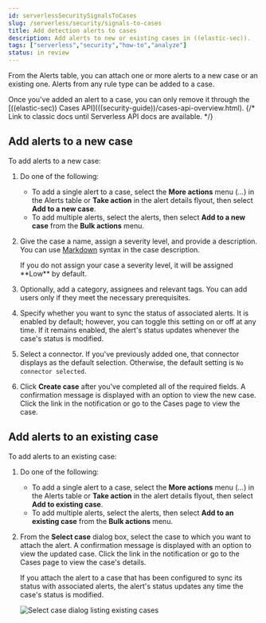 ```yaml
---
id: serverlessSecuritySignalsToCases
slug: /serverless/security/signals-to-cases
title: Add detection alerts to cases
description: Add alerts to new or existing cases in ((elastic-sec)).
tags: ["serverless","security","how-to","analyze"]
status: in review
---
```


<DocBadge template="technical preview" />
<div id="signals-to-cases"></div>

From the Alerts table, you can attach one or more alerts to a <DocLink id="serverlessSecuritySignalsToCases" section="add-alerts-to-a-new-case">new case</DocLink> or <DocLink id="serverlessSecuritySignalsToCases" section="add-alerts-to-an-existing-case">an existing one</DocLink>. Alerts from any rule type can be added to a case.

<DocCallOut title="Note">
Once you've added an alert to a case, you can only remove it through the [((elastic-sec)) Cases API](((security-guide))/cases-api-overview.html).
{/* Link to classic docs until Serverless API docs are available. */}
</DocCallOut>

<DocImage size="l" url="../images/signals-to-cases/-detections-add-alert-to-case.gif" alt="Animation of adding an alert to a case" />

<div id="signals-to-new-cases"></div>

## Add alerts to a new case
To add alerts to a new case:

1. Do one of the following:
    * To add a single alert to a case, select the **More actions** menu (*...*) in the Alerts table or **Take action** in the alert details flyout, then select **Add to a new case**.
    * To add multiple alerts, select the alerts, then select **Add to a new case** from the **Bulk actions** menu.
1. Give the case a name, assign a severity level, and provide a description. You can use
    [Markdown](https://docs.github.com/en/get-started/writing-on-github/getting-started-with-writing-and-formatting-on-github/basic-writing-and-formatting-syntax) syntax in the case description.

    <DocCallOut title="Note">
    If you do not assign your case a severity level, it will be assigned **Low** by default.
    </DocCallOut>

1. Optionally, add a category, assignees and relevant tags. You can add users only if they
    meet the necessary <DocLink id="serverlessSecurityCasePermissions">prerequisites</DocLink>.

1. Specify whether you want to sync the status of associated alerts. It is enabled by default; however, you can toggle this setting on or off at any time. If it remains enabled, the alert's status updates whenever the case's status is modified.
1. Select a connector. If you've previously added one, that connector displays as the default selection. Otherwise, the default setting is `No connector selected`.
1. Click **Create case** after you've completed all of the required fields. A confirmation message is displayed with an option to view the new case. Click the link in the notification or go to the Cases page to view the case.

    <DocImage size="l" url="../images/signals-to-cases/-detections-add-alert-to-new-case.png" alt="Create case flyout with sample data filled in" />

<div id="signals-to-existing-cases"></div>

## Add alerts to an existing case
To add alerts to an existing case:

1. Do one of the following:
    * To add a single alert to a case, select the **More actions** menu (*...*) in the Alerts table or **Take action** in the alert details flyout, then select **Add to existing case**.
    * To add multiple alerts, select the alerts, then select **Add to an existing case** from the **Bulk actions** menu.
1. From the **Select case** dialog box, select the case to which you want to attach the alert. A confirmation message is displayed with an option to view the updated case. Click the link in the notification or go to the Cases page to view the case's details.

    <DocCallOut title="Note">
    If you attach the alert to a case that has been configured to sync its status with associated alerts, the alert's status updates any time the case's status is modified.
    </DocCallOut>

    ![Select case dialog listing existing cases](../images/signals-to-cases/-detections-add-alert-to-existing-case.png)
